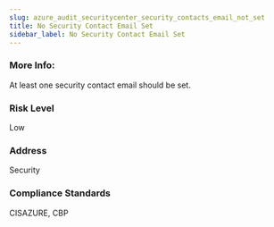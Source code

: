 ```yaml
---
slug: azure_audit_securitycenter_security_contacts_email_not_set
title: No Security Contact Email Set
sidebar_label: No Security Contact Email Set
---
```


### More Info:

At least one security contact email should be set.

### Risk Level

Low

### Address

Security

### Compliance Standards

CISAZURE, CBP

